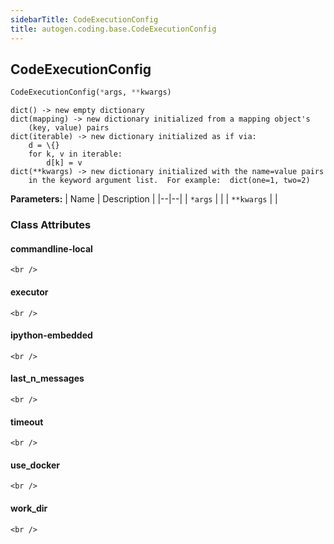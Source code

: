 ```yaml
---
sidebarTitle: CodeExecutionConfig
title: autogen.coding.base.CodeExecutionConfig
---
```

<h2 id="autogen.coding.base.CodeExecutionConfig" class="doc doc-heading">
    <code class="doc-symbol doc-symbol-heading doc-symbol-class"></code>
    <span class="doc doc-object-name doc-class-name">CodeExecutionConfig</span>
    <a href="#autogen.coding.base.CodeExecutionConfig" class="headerlink" title="Permanent link"></a>
</h2>

```python
CodeExecutionConfig(*args, **kwargs)
```

    dict() -> new empty dictionary
    dict(mapping) -> new dictionary initialized from a mapping object's
        (key, value) pairs
    dict(iterable) -> new dictionary initialized as if via:
        d = \{}
        for k, v in iterable:
            d[k] = v
    dict(**kwargs) -> new dictionary initialized with the name=value pairs
        in the keyword argument list.  For example:  dict(one=1, two=2)

<b>Parameters:</b>
| Name | Description |
|--|--|
| `*args` |  |
| `**kwargs` |  |

### Class Attributes

<code class="doc-symbol doc-symbol-heading doc-symbol-attribute"></code>
#### commandline-local
<a href="#autogen.coding.base.CodeExecutionConfig.commandline-local" class="headerlink" title="Permanent link"></a>

    <br />

<code class="doc-symbol doc-symbol-heading doc-symbol-attribute"></code>
#### executor
<a href="#autogen.coding.base.CodeExecutionConfig.executor" class="headerlink" title="Permanent link"></a>

    <br />

<code class="doc-symbol doc-symbol-heading doc-symbol-attribute"></code>
#### ipython-embedded
<a href="#autogen.coding.base.CodeExecutionConfig.ipython-embedded" class="headerlink" title="Permanent link"></a>

    <br />

<code class="doc-symbol doc-symbol-heading doc-symbol-attribute"></code>
#### last_n_messages
<a href="#autogen.coding.base.CodeExecutionConfig.last_n_messages" class="headerlink" title="Permanent link"></a>

    <br />

<code class="doc-symbol doc-symbol-heading doc-symbol-attribute"></code>
#### timeout
<a href="#autogen.coding.base.CodeExecutionConfig.timeout" class="headerlink" title="Permanent link"></a>

    <br />

<code class="doc-symbol doc-symbol-heading doc-symbol-attribute"></code>
#### use_docker
<a href="#autogen.coding.base.CodeExecutionConfig.use_docker" class="headerlink" title="Permanent link"></a>

    <br />

<code class="doc-symbol doc-symbol-heading doc-symbol-attribute"></code>
#### work_dir
<a href="#autogen.coding.base.CodeExecutionConfig.work_dir" class="headerlink" title="Permanent link"></a>

    <br />